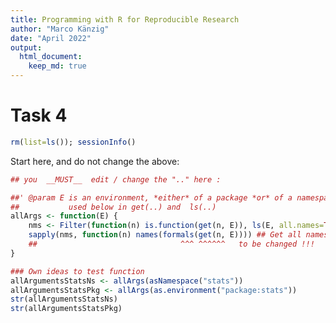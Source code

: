 ```yaml
---
title: Programming with R for Reproducible Research
author: "Marco Känzig"
date: "April 2022"
output:
  html_document:
    keep_md: true
---
```

Task 4
========================================================
```r
rm(list=ls()); sessionInfo()
```

Start here, and do not change the above:


```r
## you  __MUST__  edit / change the ".." here :

##' @param E is an environment, *either* of a package *or* of a namespace,
##           used below in get(..) and  ls(..)
allArgs <- function(E) {
    nms <- Filter(function(n) is.function(get(n, E)), ls(E, all.names=TRUE)) ## Filter all functions
    sapply(nms, function(n) names(formals(get(n, E)))) ## Get all names of formals of functions
    ##                                ^^^ ^^^^^^   to be changed !!!
}

### Own ideas to test function
allArgumentsStatsNs <- allArgs(asNamespace("stats"))
allArgumentsStatsPkg <- allArgs(as.environment("package:stats"))
str(allArgumentsStatsNs)
str(allArgumentsStatsPkg)
```
